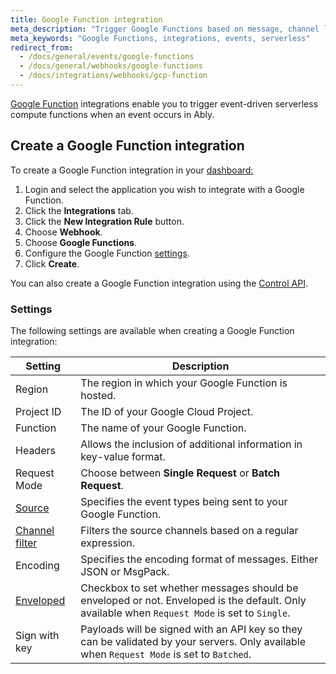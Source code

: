 ```yaml
---
title: Google Function integration
meta_description: "Trigger Google Functions based on message, channel lifecycle, channel occupancy, and presence events."
meta_keywords: "Google Functions, integrations, events, serverless"
redirect_from:
  - /docs/general/events/google-functions
  - /docs/general/webhooks/google-functions
  - /docs/integrations/webhooks/gcp-function
---
```


[Google Function](https://cloud.google.com/functions) integrations enable you to trigger event-driven serverless compute functions when an event occurs in Ably.

## Create a Google Function integration <a id="create"/>

To create a Google Function integration in your [dashboard:](https://ably.com/dashboard/any)

1. Login and select the application you wish to integrate with a Google Function.
2. Click the **Integrations** tab.
3. Click the **New Integration Rule** button.
4. Choose **Webhook**.
5. Choose **Google Functions**.
6. Configure the Google Function [settings](#settings).
7. Click **Create**.

You can also create a Google Function integration using the [Control API](/docs/platform/account/control-api).

### Settings <a id="settings"/>

The following settings are available when creating a Google Function integration:

| Setting | Description |
| ------- | ----------- |
| Region | The region in which your Google Function is hosted. |
| Project ID | The ID of your Google Cloud Project. |
| Function | The name of your Google Function. |
| Headers | Allows the inclusion of additional information in key-value format. |
| Request Mode | Choose between **Single Request** or **Batch Request**. |
| [Source](/docs/integrations/webhooks#sources) | Specifies the event types being sent to your Google Function. |
| [Channel filter](/docs/integrations/webhooks#filter) | Filters the source channels based on a regular expression. |
| Encoding | Specifies the encoding format of messages. Either JSON or MsgPack. |
| [Enveloped](/docs/integrations/webhooks#enveloped) | Checkbox to set whether messages should be enveloped or not. Enveloped is the default. Only available when `Request Mode` is set to `Single`. |
| Sign with key | Payloads will be signed with an API key so they can be validated by your servers. Only available when `Request Mode` is set to `Batched`. |
